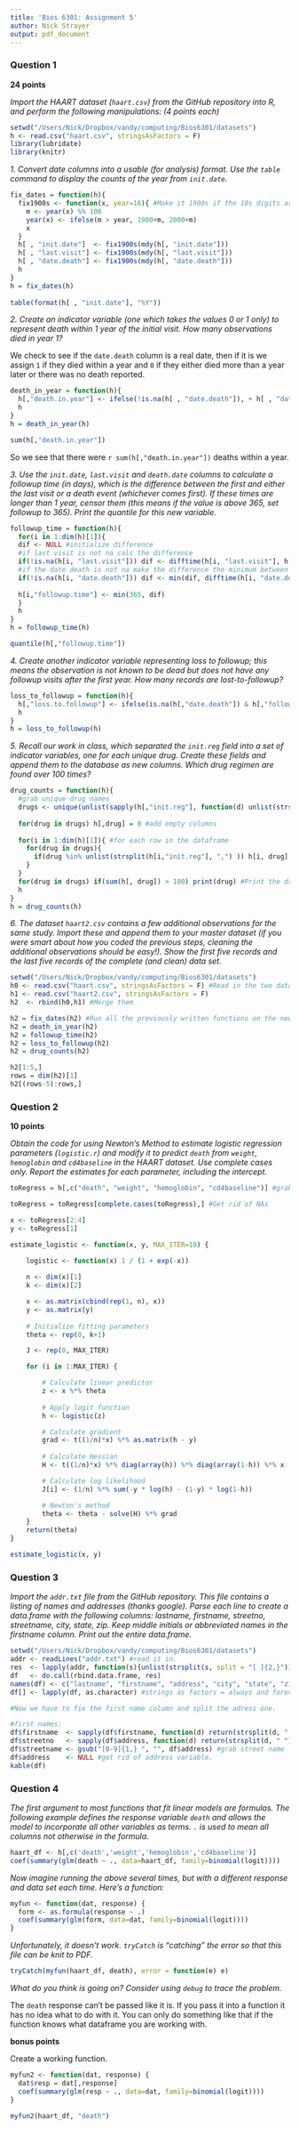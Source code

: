 ```yaml
---
title: 'Bios 6301: Assignment 5'
author: Nick Strayer
output: pdf_document
---
```



### Question 1 ###

**24 points**

_Import the HAART dataset (`haart.csv`) from the GitHub repository into R, and perform the following manipulations: (4 points each)_

```r
setwd("/Users/Nick/Dropbox/vandy/computing/Bios6301/datasets")
h <- read.csv("haart.csv", stringsAsFactors = F)
library(lubridate)
library(knitr)
```

_1. Convert date columns into a usable (for analysis) format.  Use the `table` command to display the counts of the year from `init.date`._

```r
fix_dates = function(h){
  fix1900s <- function(x, year=16){ #Make it 1900s if the 10s digits are above 16. 
    m <- year(x) %% 100
    year(x) <- ifelse(m > year, 1900+m, 2000+m)
    x
  }
  h[ , "init.date"]  <- fix1900s(mdy(h[, "init.date"]))
  h[ , "last.visit"] <- fix1900s(mdy(h[, "last.visit"]))
  h[ , "date.death"] <- fix1900s(mdy(h[, "date.death"]))
  h
}
h = fix_dates(h)
  
table(format(h[ , "init.date"], "%Y"))
```

_2. Create an indicator variable (one which takes the values 0 or 1 only) to represent death within 1 year of the initial visit.  How many observations died in year 1?_ 

We check to see if the `date.death` column is a real date, then if it is we assign `1` if they died within a year and `0` if they either died more than a year later or there was no death reported.
```r
death_in_year = function(h){
  h[,"death.in.year"] <- ifelse(!is.na(h[ , "date.death"]), + h[ , "date.death"] - h[ , "init.date"] < 365, 0)
  h
}
h = death_in_year(h)

sum(h[,"death.in.year"])
```
So we see that there were `r sum(h[,"death.in.year"])` deaths within a year.

_3. Use the `init.date`, `last.visit` and `death.date` columns to calculate a followup time (in days), which is the difference between the first and either the last visit or a death event (whichever comes first). If these times are longer than 1 year, censor them (this means if the value is above 365, set followup to 365).  Print the quantile for this new variable._

```r
followup_time = function(h){
  for(i in 1:dim(h)[1]){
  dif <- NULL #initialize difference
  #if last visit is not na calc the difference
  if(!is.na(h[i, "last.visit"])) dif <- difftime(h[i, "last.visit"], h[i,"init.date"], units = "days")  
  #if the date death is not na make the difference the minimum between the old dif and the new one.
  if(!is.na(h[i, "date.death"])) dif <- min(dif, difftime(h[i, "date.death"], h[i,"init.date"], units = "days") )
  
  h[i,"followup.time"] <- min(365, dif)
  }
  h
}
h = followup_time(h)

quantile(h[,"followup.time"])
```

_4. Create another indicator variable representing loss to followup; this means the observation is not known to be dead but does not have any followup visits after the first year.  How many records are lost-to-followup?_
```r
loss_to_followup = function(h){
  h[,"loss.to.followup"] <- ifelse(is.na(h[,"date.death"]) & h[,"followup.time"] < 365, 1,0)
  h
}
h = loss_to_followup(h)
```

_5. Recall our work in class, which separated the `init.reg` field into a set of indicator variables, one for each unique drug. Create these fields and append them to the database as new columns.  Which drug regimen are found over 100 times?_

```r
drug_counts = function(h){
  #grab unique drug names
  drugs <- unique(unlist(sapply(h[,"init.reg"], function(d) unlist(strsplit(d, ",") ) ))) #this is ugly...but one line.
  
  for(drug in drugs) h[,drug] = 0 #add empty columns
  
  for(i in 1:dim(h)[1]){ #for each row in the dataframe
    for(drug in drugs){
      if(drug %in% unlist(strsplit(h[i,"init.reg"], ",") )) h[i, drug] = 1 #if the drug is there add to that column
    } 
  }
  for(drug in drugs) if(sum(h[, drug]) > 100) print(drug) #Print the drugs that are prescribed more than 100 times. 
  h
}
h = drug_counts(h)
```

_6. The dataset `haart2.csv` contains a few additional observations for the same study. Import these and append them to your master dataset (if you were smart about how you coded the previous steps, cleaning the additional observations should be easy!).  Show the first five records and the last five records of the complete (and clean) data set._

```r
setwd("/Users/Nick/Dropbox/vandy/computing/Bios6301/datasets")
h0 <- read.csv("haart.csv", stringsAsFactors = F) #Read in the two datasets
h1 <- read.csv("haart2.csv", stringsAsFactors = F)
h2  <- rbind(h0,h1) #Merge them

h2 = fix_dates(h2) #Run all the previously written functions on the new data. 
h2 = death_in_year(h2)
h2 = followup_time(h2)
h2 = loss_to_followup(h2)
h2 = drug_counts(h2)

h2[1:5,]
rows = dim(h2)[1]
h2[(rows-5):rows,]
```

### Question 2 ###

**10 points**

_Obtain the code for using Newton's Method to estimate logistic regression parameters (`logistic.r`) and modify it to predict `death` from `weight`, `hemoglobin` and `cd4baseline` in the HAART dataset. Use complete cases only. Report the estimates for each parameter, including the intercept._

```r
toRegress = h[,c("death", "weight", "hemoglobin", "cd4baseline")] #grab the data.

toRegress = toRegress[complete.cases(toRegress),] #Get rid of NAs

x <- toRegress[2:4]
y <- toRegress[1]

estimate_logistic <- function(x, y, MAX_ITER=10) {

    logistic <- function(x) 1 / (1 + exp(-x))
    
    n <- dim(x)[1]
    k <- dim(x)[2]

    x <- as.matrix(cbind(rep(1, n), x))
    y <- as.matrix(y)
    
    # Initialize fitting parameters
    theta <- rep(0, k+1)

    J <- rep(0, MAX_ITER)

    for (i in 1:MAX_ITER) {

        # Calculate linear predictor
        z <- x %*% theta
        
        # Apply logit function
        h <- logistic(z)

        # Calculate gradient
        grad <- t((1/n)*x) %*% as.matrix(h - y)
        
        # Calculate Hessian
        H <- t((1/n)*x) %*% diag(array(h)) %*% diag(array(1-h)) %*% x

        # Calculate log likelihood
        J[i] <- (1/n) %*% sum(-y * log(h) - (1-y) * log(1-h))

        # Newton's method
        theta <- theta - solve(H) %*% grad
    }
    return(theta)
}

estimate_logistic(x, y)
```

### Question 3 ###

_Import the `addr.txt` file from the GitHub repository.  This file contains a listing of names and addresses (thanks google).  Parse each line to create a data.frame with the following columns: lastname, firstname, streetno, streetname, city, state, zip.  Keep middle initials or abbreviated names in the firstname column.  Print out the entire data.frame._

```r
setwd("/Users/Nick/Dropbox/vandy/computing/Bios6301/datasets")
addr <- readLines("addr.txt") #read it in.
res  <- lapply(addr, function(s){unlist(strsplit(s, split = "[ ]{2,}"))})
df   <- do.call(rbind.data.frame, res)
names(df) <- c("lastname", "firstname", "address", "city", "state", "zip")
df[] <- lapply(df, as.character) #strings as factors = always and forever false. 

#Now we have to fix the first name column and split the adress one. 

#first names: 
df$firstname  <- sapply(df$firstname, function(d) return(strsplit(d, " ")[[1]][1])) #Get rid of middle initials. 
df$streetno   <- sapply(df$address, function(d) return(strsplit(d, " ")[[1]][1])) #grab street number
df$streetname <- gsub("[0-9]{1,} ", "", df$address) #grab street name
df$address    <- NULL #get rid of address variable. 
kable(df)
```

### Question 4 ###

_The first argument to most functions that fit linear models are formulas.  The following example defines the response variable `death` and allows the model to incorporate all other variables as terms. `.` is used to mean all columns not otherwise in the formula._

```r
haart_df <- h[,c('death','weight','hemoglobin','cd4baseline')]
coef(summary(glm(death ~ ., data=haart_df, family=binomial(logit))))
```

_Now imagine running the above several times, but with a different response and data set each time.  Here's a function:_

```r
myfun <- function(dat, response) {
  form <- as.formula(response ~ .)
  coef(summary(glm(form, data=dat, family=binomial(logit))))
}
```

_Unfortunately, it doesn't work. `tryCatch` is "catching" the error so that this file can be knit to PDF._

```r
tryCatch(myfun(haart_df, death), error = function(e) e)
```

_What do you think is going on?  Consider using `debug` to trace the problem._

The `death` response can't be passed like it is. If you pass it into a function it has no idea what to do with it. You can only do something like that if the function knows what dataframe you are working with. 


**bonus points**

Create a working function.

```r
myfun2 <- function(dat, response) {
  dat$resp = dat[,response]
  coef(summary(glm(resp ~ ., data=dat, family=binomial(logit))))
}

myfun2(haart_df, "death")
```

